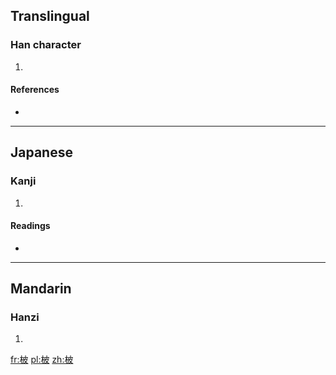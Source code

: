 ==Translingual==

===Han character===
{{Han char|rn=75|rad=木|as=05|sn=9|four=4494<sub>7</sub>|canj=木木竹水 (DDHE)}}

# {{defn|Han|sort=木05}}

====References====
* {{Han ref|kx=0518.030|dkj=14598|dj=0906.050|hdz=21191.020|uh=67C0|ud=26560|bh=CF44|bd=53060}}

----

==Japanese==

===Kanji===
{{ja-kanji|grade=|rs=木05}}

# {{defn|lang=ja|sort=木05}}

====Readings====
* {{ja-readings|on=[[ひ]] (hi)|kun=[[すぎ]] (sugi), [[かや]] (kaya)}}

----

==Mandarin==

===Hanzi===
{{cmn-hanzi|pin=[[bǐ]] ([[bi3]])|wg=pi<sup>3</sup>}}

# {{defn|lang=cmn|sort=木05}}

[[fr:柀]]
[[pl:柀]]
[[zh:柀]]